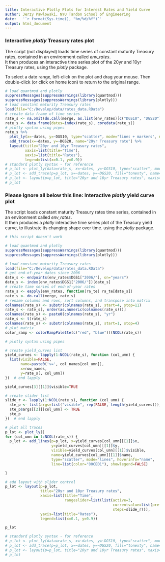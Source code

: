 ```yaml
---
title: Interactive Plotly Plots for Interest Rates and Yield Curve
author: Jerzy Pawlowski, NYU Tandon School of Engineering
date:   '`r format(Sys.time(), "%m/%d/%Y")`'
output: html_document
---
```


### Interactive *plotly* Treasury rates plot

The script (not displayed) loads time series of constant maturity Treasury rates, contained in an environment called *env_rates*.  
It then produces an interactive time series plot of the 20yr and 10yr Treasury rates, using the *plotly* package.

To select a date range, left-click on the plot and drag your mouse.
Then double-click (or click on home icon) to return to the original range.

```r
# load quantmod and plotly
suppressMessages(suppressWarnings(library(quantmod)))
suppressMessages(suppressWarnings(library(plotly)))
# load constant maturity Treasury rates
load(file="C:/Develop/data/rates_data.RData")
# create data frame of time series
rate_s <- na.omit(do.call(merge, as.list(env_rates)[c("DGS10", "DGS20")]))
rate_s <- data.frame(dates=index(rate_s), coredata(rate_s))
# plotly syntax using pipes
rate_s %>% 
  plot_ly(x=~dates, y=~DGS10, type="scatter", mode="lines + markers", name="10yr Treasury rate") %>% 
  add_trace(x=~dates, y=~DGS20, name="20yr Treasury rate") %>% 
  layout(title="20yr and 10yr Treasury rates", 
         xaxis=list(title="Time"),
         yaxis=list(title="Rates"),
         legend=list(x=0.1, y=0.9))
# standard plotly syntax - for reference
# p_lot <- plot_ly(data=rate_s, x=~dates, y=~DGS10, type="scatter", mode="lines", name="10yr Treasury rate")
# p_lot <- add_trace(p=p_lot, x=~dates, y=~DGS20, fill="tonexty", name="20yr Treasury rate")
# p_lot <- layout(p=p_lot, title="20yr and 10yr Treasury rates", xaxis=list(title="Time"), yaxis=list(title="Rates"), legend=list(x=0.1, y=0.9))
# p_lot
```


### Please Ignore all below this line: Interactive *plotly* yield curve plot

The script loads constant maturity Treasury rates time series, contained in an environment called *env_rates*.  
It then produces a *plotly* interactive time series plot of the Treasury yield curve, to illustrate its changing shape over time.
using the *plotly* package.

```r
# this script doesn't work

# load quantmod and plotly
suppressMessages(suppressWarnings(library(quantmod)))
suppressMessages(suppressWarnings(library(plotly)))

# load constant maturity Treasury rates
load(file="C:/Develop/data/rates_data.RData")
# get end-of-year dates since 2006
date_s <- endpoints(env_rates$DGS1["2006/"], on="years")
date_s <- index(env_rates$DGS1["2006/"])[date_s]
# create time series of end-of-year rates
rate_s <- eapply(env_rates, function(ra_te) ra_te[date_s])
rate_s <- do.call(merge, rate_s)
# rename columns and rows, sort columns, and transpose into matrix
colnames(rate_s) <- substr(colnames(rate_s), start=4, stop=11)
rate_s <- rate_s[, order(as.numeric(colnames(rate_s)))]
colnames(rate_s) <- paste0(colnames(rate_s), "yr")
rate_s <- t(rate_s)
colnames(rate_s) <- substr(colnames(rate_s), start=1, stop=4)
# plot matrix
color_ramp <- colorRampPalette(c("red", "blue"))(NCOL(rate_s))

# plotly syntax using pipes

# create yield_curves list
yield_curves <- lapply(1:NCOL(rate_s), function (col_umn) {
  list(visible=FALSE,
       name=paste0('v=', col_names[col_umn]),
       x=row_names,
       y=rate_s[, col_umn])
})  # end lapply

yield_curves[3][[1]]$visible=TRUE

# create slider list
slide_r <- lapply(1:NCOL(rate_s), function (col_umn) {
  ste_p <- list(args=list("visible", rep(FALSE, length(yield_curves))), method="restyle")
  ste_p$args[[2]][col_umn] <- TRUE
  ste_p
})  # end lapply

# plot all traces
p_lot <- plot_ly()
for (col_umn in 1:NCOL(rate_s)) {
  p_lot <- add_lines(p=p_lot, x=yield_curves[col_umn][[1]]$x, 
                     y=yield_curves[col_umn][[1]]$y, 
                     visible=yield_curves[col_umn][[1]]$visible, 
                     name=yield_curves[col_umn][[1]]$name, 
                     type="scatter", mode="lines", hoverinfo="name", 
                     line=list(color="00CED1"), showlegend=FALSE)

}  

# add layout with slider control
p_lot <- layout(p=p_lot, 
                title="20yr and 10yr Treasury rates", 
                xaxis=list(title="Time", 
                           rangeslider=list(list(active=3,
                                                 currentvalue=list(prefix="Frequency: "),
                                                 steps=slide_r))), 
                yaxis=list(title="Rates"), 
                legend=list(x=0.1, y=0.9))

p_lot

# standard plotly syntax - for reference
# p_lot <- plot_ly(data=rate_s, x=~dates, y=~DGS10, type="scatter", mode="lines", name="10yr Treasury rate")
# p_lot <- add_trace(p=p_lot, x=~dates, y=~DGS20, fill="tonexty", name="20yr Treasury rate")
# p_lot <- layout(p=p_lot, title="20yr and 10yr Treasury rates", xaxis=list(title="Time"), yaxis=list(title="Rates"), legend=list(x=0.1, y=0.9))
# p_lot
```


